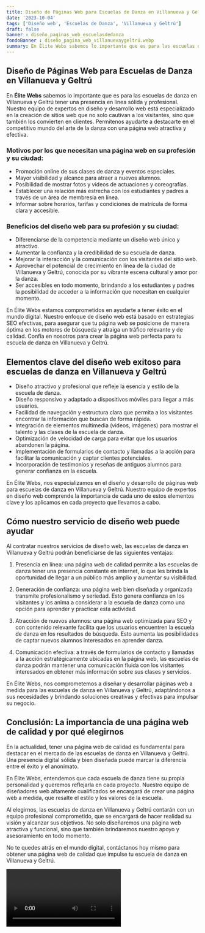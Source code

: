 ```yaml
---
title: Diseño de Páginas Web para Escuelas de Danza en Villanueva y Geltrú
date: '2023-10-04'
tags: ['Diseño web', 'Escuelas de Danza', 'Villanueva y Geltrú']
draft: false
banner : diseño_paginas_web_escuelasdedanza
fondoBanner : diseño_pagina_web_villanuevaygeltrú.webp
summary: En Élite Webs sabemos lo importante que es para las escuelas de danza en Villanueva y Geltrú tener una presencia en línea sólida y profesional. Nuestro equipo de expertos en diseño y desarrollo web está especializado en la creación de sitios web que no solo cautivan a los visitantes, sino que también los convierten en clientes. Permítenos ayudarte a destacarte en el competitivo mundo del arte de la danza con una página web atractiva y efectiva.
---
```


## Diseño de Páginas Web para Escuelas de Danza en Villanueva y Geltrú

En **Élite Webs** sabemos lo importante que es para las escuelas de danza en Villanueva y Geltrú tener una presencia en línea sólida y profesional. Nuestro equipo de expertos en diseño y desarrollo web está especializado en la creación de sitios web que no solo cautivan a los visitantes, sino que también los convierten en clientes. Permítenos ayudarte a destacarte en el competitivo mundo del arte de la danza con una página web atractiva y efectiva.

### Motivos por los que necesitan una página web en su profesión y su ciudad:

- Promoción online de sus clases de danza y eventos especiales.
- Mayor visibilidad y alcance para atraer a nuevos alumnos.
- Posibilidad de mostrar fotos y videos de actuaciones y coreografías.
- Establecer una relación más estrecha con los estudiantes y padres a través de un área de membresía en línea.
- Informar sobre horarios, tarifas y condiciones de matrícula de forma clara y accesible.

### Beneficios del diseño web para su profesión y su ciudad:

- Diferenciarse de la competencia mediante un diseño web único y atractivo.
- Aumentar la confianza y la credibilidad de su escuela de danza.
- Mejorar la interacción y la comunicación con los visitantes del sitio web.
- Aprovechar el potencial de crecimiento en línea de la ciudad de Villanueva y Geltrú, conocida por su vibrante escena cultural y amor por la danza.
- Ser accesibles en todo momento, brindando a los estudiantes y padres la posibilidad de acceder a la información que necesitan en cualquier momento.

En Élite Webs estamos comprometidos en ayudarte a tener éxito en el mundo digital. Nuestro enfoque de diseño web está basado en estrategias SEO efectivas, para asegurar que tu página web se posicione de manera óptima en los motores de búsqueda y atraiga un tráfico relevante y de calidad. Confía en nosotros para crear la página web perfecta para tu escuela de danza en Villanueva y Geltrú.

<GifSeo />

<Cta />

## Elementos clave del diseño web exitoso para escuelas de danza en Villanueva y Geltrú

- Diseño atractivo y profesional que refleje la esencia y estilo de la escuela de danza.
- Diseño responsivo y adaptado a dispositivos móviles para llegar a más usuarios.
- Facilidad de navegación y estructura clara que permita a los visitantes encontrar la información que buscan de forma rápida.
- Integración de elementos multimedia (videos, imágenes) para mostrar el talento y las clases de la escuela de danza.
- Optimización de velocidad de carga para evitar que los usuarios abandonen la página.
- Implementación de formularios de contacto y llamadas a la acción para facilitar la comunicación y captar clientes potenciales.
- Incorporación de testimonios y reseñas de antiguos alumnos para generar confianza en la escuela.

En Élite Webs, nos especializamos en el diseño y desarrollo de páginas web para escuelas de danza en Villanueva y Geltrú. Nuestro equipo de expertos en diseño web comprende la importancia de cada uno de estos elementos clave y los aplicamos en cada proyecto que llevamos a cabo.

## Cómo nuestro servicio de diseño web puede ayudar

Al contratar nuestros servicios de diseño web, las escuelas de danza en Villanueva y Geltrú podrán beneficiarse de las siguientes ventajas:

1. Presencia en línea: una página web de calidad permite a las escuelas de danza tener una presencia constante en internet, lo que les brinda la oportunidad de llegar a un público más amplio y aumentar su visibilidad.

2. Generación de confianza: una página web bien diseñada y organizada transmite profesionalismo y seriedad. Esto genera confianza en los visitantes y los anima a considerar a la escuela de danza como una opción para aprender y practicar esta actividad.

3. Atracción de nuevos alumnos: una página web optimizada para SEO y con contenido relevante facilita que los usuarios encuentren la escuela de danza en los resultados de búsqueda. Esto aumenta las posibilidades de captar nuevos alumnos interesados en aprender danza.

4. Comunicación efectiva: a través de formularios de contacto y llamadas a la acción estratégicamente ubicadas en la página web, las escuelas de danza podrán mantener una comunicación fluida con los visitantes interesados en obtener más información sobre sus clases y servicios.

En Élite Webs, nos comprometemos a diseñar y desarrollar páginas web a medida para las escuelas de danza en Villanueva y Geltrú, adaptándonos a sus necesidades y brindando soluciones creativas y efectivas para impulsar su negocio.

## Conclusión: La importancia de una página web de calidad y por qué elegirnos

En la actualidad, tener una página web de calidad es fundamental para destacar en el mercado de las escuelas de danza en Villanueva y Geltrú. Una presencia digital sólida y bien diseñada puede marcar la diferencia entre el éxito y el anonimato.

En Élite Webs, entendemos que cada escuela de danza tiene su propia personalidad y queremos reflejarla en cada proyecto. Nuestro equipo de diseñadores web altamente cualificados se encargará de crear una página web a medida, que resalte el estilo y los valores de la escuela.

Al elegirnos, las escuelas de danza en Villanueva y Geltrú contarán con un equipo profesional comprometido, que se encargará de hacer realidad su visión y alcanzar sus objetivos. No solo diseñaremos una página web atractiva y funcional, sino que también brindaremos nuestro apoyo y asesoramiento en todo momento.

No te quedes atrás en el mundo digital, contáctanos hoy mismo para obtener una página web de calidad que impulse tu escuela de danza en Villanueva y Geltrú.

<Video />

<CtaBot job='Escuelas de Danza' city='Villanueva y Geltrú'/>

<Gmaps query='Villanueva y Geltrú+españa+maps' />